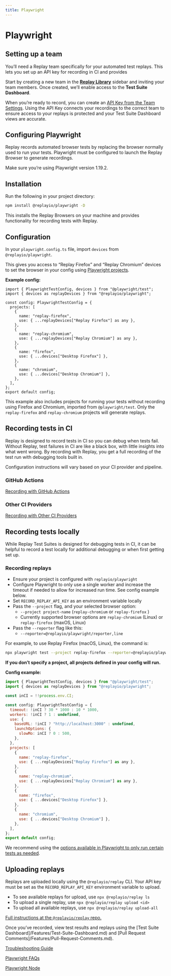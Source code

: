 ```yaml
---
title: Playwright
---
```


# Playwright

## Setting up a team

You’ll need a Replay team specifically for your automated test replays. This lets you set up an API key for recording in CI and provides 

Start by creating a new team in the **[Replay Library](https://app.replay.io)** sidebar and inviting your team members. Once created, we’ll enable access to the **Test Suite Dashboard**. 

When you’re ready to record, you can create an [API Key from the Team Settings](/getting-started/teams-admin/team-settings). Using the API Key connects your recordings to the correct team to ensure access to your replays is protected and your Test Suite Dashboard views are accurate.

## Configuring Playwright

Replay records automated browser tests by replacing the browser normally used to run your tests. Playwright must be configured to launch the Replay Browser to generate recordings.

<Callout type="info" emoji="👉">
Make sure you’re using Playwright version 1.19.2.
</Callout>

## Installation

Run the following in your project directory:

```sh npm2yarn
npm install @replayio/playwright -D
```

This installs the Replay Browsers on your machine and provides functionality for recording tests with Replay.

## **Configuration**

In your `playwright.config.ts` file, import `devices` from `@replayio/playwright`. 

This gives you access to “Replay Firefox” and “Replay Chromium” devices to set the browser in your config using [Playwright projects](https://playwright.dev/docs/test-configuration#multiple-browsers). 

**Example config:**

```tsx
import { PlaywrightTestConfig, devices } from "@playwright/test";
import { devices as replayDevices } from "@replayio/playwright";

const config: PlaywrightTestConfig = {
  projects: [
    {
      name: "replay-firefox",
      use: { ...replayDevices["Replay Firefox"] as any },
    },
    {
      name: "replay-chromium",
      use: { ...replayDevices["Replay Chromium"] as any },
    },
    {
      name: "firefox",
      use: { ...devices["Desktop Firefox"] },
    },
    {
      name: "chromium",
      use: { ...devices["Desktop Chromium"] },
    },
  ],
};
export default config;
```

This example also includes projects for running your tests without recording using Firefox and Chromium, imported from `@playwright/test`. Only the `replay-firefox` and `replay-chromium` projects will generate replays.

## Recording tests in CI

Replay is designed to record tests in CI so you can debug when tests fail. Without Replay, test failures in CI are like a black box, with little insights into what went wrong. By recording with Replay, you get a full recording of the test run with debugging tools built in.

Configuration instructions will vary based on your CI provider and pipeline.

### GitHub Actions

[Recording with GitHub Actions](/test-suites/playwright/recording-with-git-hub-actions)

### Other CI Providers

[Recording with Other CI Providers](/test-suites/playwright/recording-with-other-ci-providers)

## Recording tests locally

While Replay Test Suites is designed for debugging tests in CI, it can be helpful to record a test locally for additional debugging or when first getting set up. 

### Recording replays

- Ensure your project is configured with `replayio/playwright`
- Configure Playwright to only use a single worker and increase the timeout if needed to allow for increased run time. See config example below.
- Set `RECORD_REPLAY_API_KEY` as an environment variable locally
- Pass the `--project` flag, and your selected browser option:
    - `--project project-name` (`replay-chromium` or `replay-firefox` )
    - Currently supported browser options are `replay-chromium` (Linux) or `replay-firefox` (maxOS, Linux)
- Pass the `--reporter` flag like this:
    - `--reporter=@replayio/playwright/reporter,line`

For example, to use Replay Firefox (macOS, Linux), the command is:

```bash
npx playwright test --project replay-firefox --reporter=@replayio/playwright/reporter,line
```

**If you don’t specify a project, all projects defined in your config will run.**

**Config example:**

```jsx
import { PlaywrightTestConfig, devices } from "@playwright/test";
import { devices as replayDevices } from "@replayio/playwright";

const inCI = !!process.env.CI;

const config: PlaywrightTestConfig = {
  timeout: !inCI ? 30 * 1000 : 10 * 1000,
  workers: !inCI ? 1 : undefined,
  use: {
    baseURL: !inCI ? "http://localhost:3000" : undefined,
    launchOptions: {
      slowMo: inCI ? 0 : 500,
    },
  },
  projects: [
    {
      name: "replay-firefox",
      use: { ...replayDevices["Replay Firefox"] as any },
    },
    {
      name: "replay-chromium",
      use: { ...replayDevices["Replay Chromium"] as any },
    },
    {
      name: "firefox",
      use: { ...devices["Desktop Firefox"] },
    },
    {
      name: "chromium",
      use: { ...devices["Desktop Chromium"] },
    },
  ],
};
export default config;
```

We recommend using the [options available in Playwright to only run certain tests as needed](https://playwright.dev/docs/running-tests).

## Uploading replays

Replays are uploaded locally using the `@replayio/replay` CLI. Your API key must be set as the `RECORD_REPLAY_API_KEY` environment variable to upload.

- To see available replays for upload, use `npx @replayio/replay ls`
- To upload a single replay, use `npx @replayio/replay upload <id>`
- To upload all available replays, use `npx @replayio/replay upload-all`

[Full instructions at the `@replayio/replay` repo.](https://github.com/replayio/replay-cli/tree/main/packages/replay)

<Callout type="info" emoji="💡">
Once you’ve recorded, view test results and replays using the [Test Suite Dashboard]/Features/Test-Suite-Dashboard.md) and [Pull Request Comments]/Features/Pull-Request-Comments.md).

</Callout>

[Troubleshooting Guide](/test-suites/playwright/playwright-troubleshooting-guide)

[Playwright FAQs](/test-suites/playwright/playwright-faqs)

[Playwright Node](/test-suites/playwright/playwright-node)
